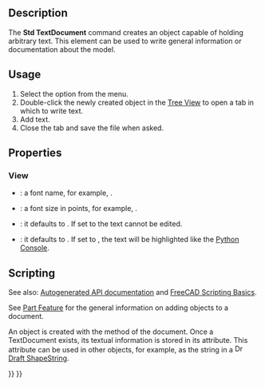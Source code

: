 <languages/>
<translate>

<!--T:16-->
{{Docnav
|[[Std_ViewScreenShot|ViewScreenShot]]
|[[Std_DemoMode|DemoMode]]
|[[Std_Tools_Menu|Std Tools Menu]]
|IconL=Std_ViewScreenShot.svg
|IconR=Std_DemoMode.svg
|IconC=Freecad.svg
}}

<!--T:1-->
{{GuiCommand
|Name=Std TextDocument
|MenuLocation=Tools → Text Document
|Workbenches=All
|Version=0.19
|SeeAlso=[[Draft ShapeString|Draft ShapeString]], [[Draft Text|Draft Text]]
}}

==Description== <!--T:2-->

<!--T:3-->
The '''Std TextDocument''' command creates an object capable of holding arbitrary text. This element can be used to write general information or documentation about the model.

==Usage== <!--T:4-->

<!--T:5-->
# Select the {{MenuCommand|Tools → [[Image:Std_TextDocument.svg|16px]] Text Document}} option from the menu.
# Double-click the newly created object in the [[Tree_View|Tree View]] to open a tab in which to write text.
# Add text.
# Close the tab and save the file when asked.

==Properties== <!--T:12-->

===View=== <!--T:13-->

<!--T:14-->
{{TitleProperty|Editor}}

<!--T:15-->
* {{PropertyView|Font Name|Font}}: a font name, for example, {{Value|Ubuntu Mono}}.
* {{PropertyView|Font Size|Float}}: a font size in points, for example, {{Value|11}}.
* {{PropertyView|Read Only|Bool}}: it defaults to {{FALSE}}. If set to {{TRUE}} the text cannot be edited. 
* {{PropertyView|Syntax Highlighter|Enumeration}}: it defaults to {{Value|None}}. If set to {{Value|Python}}, the text will be highlighted like the [[Python_Console|Python Console]].

==Scripting== <!--T:6-->

<!--T:7-->
See also: [https://freecad.github.io/SourceDoc/ Autogenerated API documentation] and [[FreeCAD_Scripting_Basics|FreeCAD Scripting Basics]].

<!--T:8-->
See [[Part_Feature|Part Feature]] for the general information on adding objects to a document.

<!--T:9-->
An {{incode|App::TextDocument}} object is created with the {{incode|addObject()}} method of the document. Once a TextDocument exists, its textual information is stored in its {{incode|Text}} attribute. This attribute can be used in other objects, for example, as the string in a [[Image:Draft_ShapeString.svg|16px]] [[Draft_ShapeString|Draft ShapeString]].

</translate>
{{Code|code=
import FreeCAD as App
import Draft

doc = App.newDocument()
obj = doc.addObject("App::TextDocument", "Text_document")
obj.Text = "textual information"
doc.recompute()

obj2 = Draft.makeShapeString(obj.Text, "/usr/share/fonts/truetype/dejavu/DejaVuSans.ttf", 10)
doc.recompute()
}}
<translate>


<!--T:17-->
{{Docnav
|[[Std_ViewScreenShot|ViewScreenShot]]
|[[Std_DemoMode|DemoMode]]
|[[Std_Tools_Menu|Std Tools Menu]]
|IconL=Std_ViewScreenShot.svg
|IconR=Std_DemoMode.svg
|IconC=Freecad.svg
}}

</translate>
{{Std_Base_navi{{#translation:}}}}
{{Userdocnavi{{#translation:}}}}